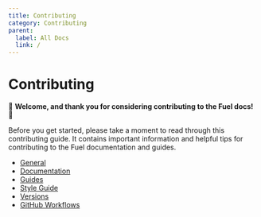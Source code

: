```yaml
---
title: Contributing
category: Contributing
parent:
  label: All Docs
  link: /
---
```


# Contributing

🌟 **Welcome, and thank you for considering contributing to the Fuel docs!** 🌟

Before you get started, please take a moment to read through this contributing guide.
It contains important information and helpful tips for contributing to the Fuel documentation and guides.

- [General](/docs/contributing/general.mdx)
- [Documentation](/docs/contributing/documentation.mdx)
- [Guides](/docs/contributing/guides.mdx)
- [Style Guide](/docs/contributing/style-guide.mdx)
- [Versions](/docs/contributing/versions.mdx)
- [GitHub Workflows](/docs/contributing/github-workflows.mdx)
